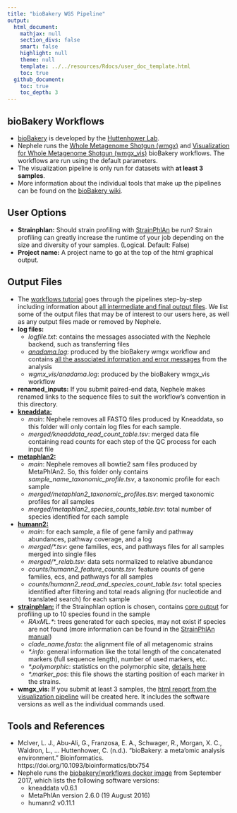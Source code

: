 ```yaml
---
title: "bioBakery WGS Pipeline"
output:
  html_document:
    mathjax: null
    section_divs: false
    smart: false
    highlight: null
    theme: null
    template: ../../resources/Rdocs/user_doc_template.html 
    toc: true
  github_document:
    toc: true
    toc_depth: 3
---
```


## bioBakery Workflows
- [bioBakery](https://bitbucket.org/biobakery/biobakery/wiki/Home) is developed by the [Huttenhower Lab](http://huttenhower.sph.harvard.edu).
- Nephele runs the [Whole Metagenome Shotgun (wmgx)](https://bitbucket.org/biobakery/biobakery_workflows/wiki/Home#!whole-metagenome-shotgun-wmgx) and [Visualization for Whole Metagenome Shotgun (wmgx_vis)](https://bitbucket.org/biobakery/biobakery_workflows/wiki/Home#!visualization-for-whole-metagenome-shotgun-wmgx_vis) bioBakery workflows.  The workflows are run using the default parameters.
- The visualization pipeline is only run for datasets with **at least 3 samples**.
- More information about the individual tools that make up the pipelines can be found on the [bioBakery wiki](https://bitbucket.org/biobakery/biobakery/wiki/Home).  

## User Options
- **Strainphlan:** Should strain profiling with [StrainPhlAn](http://segatalab.cibio.unitn.it/tools/strainphlan/) be run?  Strain profiling can greatly increase the runtime of your job depending on the size and diversity of your samples. (Logical. Default: False)
- **Project name:** A project name to go at the top of the html graphical output.

## Output Files
- The [workflows tutorial](https://bitbucket.org/biobakery/biobakery/wiki/biobakery_workflows) goes through the pipelines step-by-step including information about [all intermediate and final output files](https://bitbucket.org/biobakery/biobakery/wiki/biobakery_workflows#rst-header-output-files).  We list some of the output files that may be of interest to our users here, as well as any output files made or removed by Nephele.
- **log files:** 
    - *logfile.txt*: contains the messages associated with the Nephele backend, such as transferring files
    - [*anadama.log*](https://bitbucket.org/biobakery/biobakery/wiki/biobakery_workflows#rst-header-log-file): produced by the bioBakery wmgx workflow and contains [all the associated information and error messages](https://bitbucket.org/biobakery/biobakery/wiki/biobakery_workflows#rst-header-standard-output) from the analysis
    - *wgmx_vis/anadama.log*: produced by the bioBakery wmgx_vis workflow
- **renamed_inputs:** If you submit paired-end data, Nephele makes renamed links to the sequence files to suit the workflow's convention in this directory.
- [**kneaddata:**](https://bitbucket.org/biobakery/biobakery/wiki/biobakery_workflows#rst-header-quality-control-data)
    - *main*: Nephele removes all FASTQ files produced by Kneaddata, so this folder will only contain log files for each sample.
    - *merged/kneaddata_read_count_table.tsv*: merged data file containing read counts for each step of the QC process for each input file
- [**metaphlan2:**](https://bitbucket.org/biobakery/biobakery/wiki/biobakery_workflows#rst-header-taxonomic-profiling-data)
    - *main*: Nephele removes all bowtie2 sam files produced by MetaPhlAn2.  So, this folder only contains *sample_name_taxonomic_profile.tsv*, a taxonomic profile for each sample
    - *merged/metaphlan2_taxonomic_profiles.tsv*: merged taxonomic profiles for all samples
    - *merged/metaphlan2_species_counts_table.tsv*: total number of species identified for each sample
- [**humann2:**](https://bitbucket.org/biobakery/biobakery/wiki/biobakery_workflows#rst-header-functional-profiling-data) 
    - *main*: for each sample, a file of gene family and pathway abundances, pathway coverage, and a log
    - *merged/\*.tsv*: gene families, ecs, and pathways files for all samples merged into single files
    - *merged/\*\_relab.tsv*: data sets normalized to relative abundance
    - *counts/humann2_feature_counts.tsv*: feature counts of gene families, ecs, and pathways for all samples
    - *counts/humann2_read_and_species_count_table.tsv*: total species identified after filtering and total reads aligning (for nucleotide and translated search) for each sample
- [**strainphlan:**](https://bitbucket.org/biobakery/biobakery/wiki/biobakery_workflows#rst-header-strain-profiling-data) if the Strainphlan option is chosen, contains [core output](https://bitbucket.org/biobakery/metaphlan2/overview#markdown-header-some-other-useful-output-files) for profiling up to 10 species found in the sample
    - *RAxML.\**: trees generated for each species, may not exist if species are not found (more information can be found in the [StrainPhlAn manual](https://bitbucket.org/biobakery/metaphlan2/overview#markdown-header-metagenomic-strain-level-population-genomics))
    - *clade_name.fasta*: the alignment file of all metagenomic strains
    - *\*.info*: general information like the total length of the concatenated markers (full sequence length), number of used  markers, etc.
    - *\*.polymorphic*: statistics on the polymorphic site, [details here](https://bitbucket.org/biobakery/metaphlan2/overview#markdown-header-some-other-useful-output-files)
    - *\*.marker_pos*: this file shows the starting position of each marker in the strains.
- **wmgx_vis:** If you submit at least 3 samples, the [html report from the visualization pipeline](https://bitbucket.org/biobakery/biobakery/wiki/biobakery_workflows#rst-header-id10) will be created here.  It includes the software versions as well as the individual commands used.

## Tools and References
- McIver, L. J., Abu-Ali, G., Franzosa, E. A., Schwager, R., Morgan, X. C., Waldron, L., ... Huttenhower, C. (n.d.). "bioBakery: a meta'omic analysis environment." Bioinformatics. https://doi.org/10.1093/bioinformatics/btx754
- Nephele runs the [biobakery/workflows docker image](https://hub.docker.com/r/biobakery/workflows/) from September 2017, which lists the following software versions:
    - kneaddata v0.6.1
    - MetaPhlAn version 2.6.0 (19 August 2016)
    - humann2 v0.11.1

